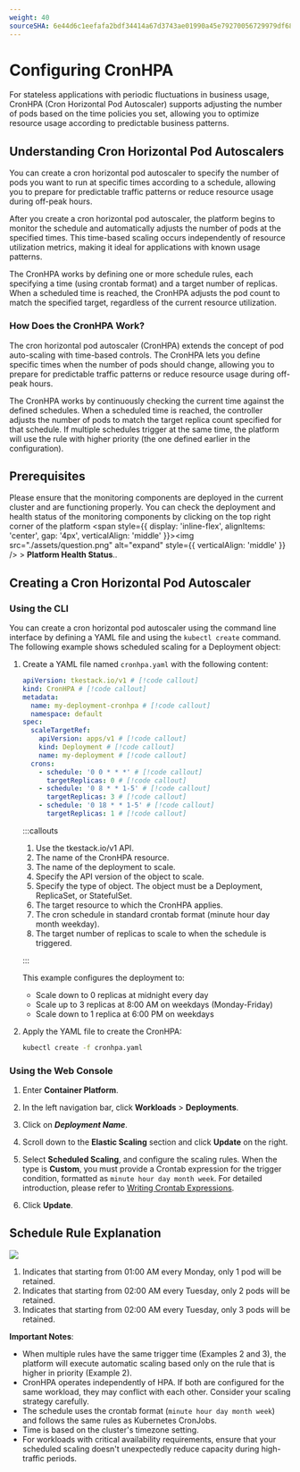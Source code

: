```yaml
---
weight: 40
sourceSHA: 6e44d6c1eefafa2bdf34414a67d3743ae01990a45e79270056729979df68fa11
---
```


# Configuring CronHPA

For stateless applications with periodic fluctuations in business usage, CronHPA (Cron Horizontal Pod Autoscaler) supports adjusting the number of pods based on the time policies you set, allowing you to optimize resource usage according to predictable business patterns.

## Understanding Cron Horizontal Pod Autoscalers

You can create a cron horizontal pod autoscaler to specify the number of pods you want to run at specific times according to a schedule, allowing you to prepare for predictable traffic patterns or reduce resource usage during off-peak hours.

After you create a cron horizontal pod autoscaler, the platform begins to monitor the schedule and automatically adjusts the number of pods at the specified times. This time-based scaling occurs independently of resource utilization metrics, making it ideal for applications with known usage patterns.

The CronHPA works by defining one or more schedule rules, each specifying a time (using crontab format) and a target number of replicas. When a scheduled time is reached, the CronHPA adjusts the pod count to match the specified target, regardless of the current resource utilization.

### How Does the CronHPA Work?

The cron horizontal pod autoscaler (CronHPA) extends the concept of pod auto-scaling with time-based controls. The CronHPA lets you define specific times when the number of pods should change, allowing you to prepare for predictable traffic patterns or reduce resource usage during off-peak hours.

The CronHPA works by continuously checking the current time against the defined schedules. When a scheduled time is reached, the controller adjusts the number of pods to match the target replica count specified for that schedule. If multiple schedules trigger at the same time, the platform will use the rule with higher priority (the one defined earlier in the configuration).

## Prerequisites

Please ensure that the monitoring components are deployed in the current cluster and are functioning properly. You can check the deployment and health status of the monitoring components by clicking on the top right corner of the platform <span style={{ display: 'inline-flex', alignItems: 'center', gap: '4px', verticalAlign: 'middle' }}><img src="./assets/question.png" alt="expand" style={{ verticalAlign: 'middle' }} /> <span> > **Platform Health Status**.</span></span>.

## Creating a Cron Horizontal Pod Autoscaler

### Using the CLI

You can create a cron horizontal pod autoscaler using the command line interface by defining a YAML file and using the `kubectl create` command. The following example shows scheduled scaling for a Deployment object:

1. Create a YAML file named `cronhpa.yaml` with the following content:

   ```yaml
   apiVersion: tkestack.io/v1 # [!code callout]
   kind: CronHPA # [!code callout]
   metadata:
     name: my-deployment-cronhpa # [!code callout]
     namespace: default
   spec:
     scaleTargetRef:
       apiVersion: apps/v1 # [!code callout]
       kind: Deployment # [!code callout]
       name: my-deployment # [!code callout]
     crons:
       - schedule: '0 0 * * *' # [!code callout]
         targetReplicas: 0 # [!code callout]
       - schedule: '0 8 * * 1-5' # [!code callout]
         targetReplicas: 3 # [!code callout]
       - schedule: '0 18 * * 1-5' # [!code callout]
         targetReplicas: 1 # [!code callout]
   ```

   :::callouts
   1. Use the tkestack.io/v1 API.
   2. The name of the CronHPA resource.
   3. The name of the deployment to scale.
   4. Specify the API version of the object to scale.
   5. Specify the type of object. The object must be a Deployment, ReplicaSet, or StatefulSet.
   6. The target resource to which the CronHPA applies.
   7. The cron schedule in standard crontab format (minute hour day month weekday).
   8. The target number of replicas to scale to when the schedule is triggered.

   :::

   This example configures the deployment to:
   - Scale down to 0 replicas at midnight every day
   - Scale up to 3 replicas at 8:00 AM on weekdays (Monday-Friday)
   - Scale down to 1 replica at 6:00 PM on weekdays

2. Apply the YAML file to create the CronHPA:

   ```bash
   kubectl create -f cronhpa.yaml
   ```

### Using the Web Console

1. Enter **Container Platform**.

2. In the left navigation bar, click **Workloads** > **Deployments**.

3. Click on **_Deployment Name_**.

4. Scroll down to the **Elastic Scaling** section and click **Update** on the right.

5. Select **Scheduled Scaling**, and configure the scaling rules. When the type is **Custom**, you must provide a Crontab expression for the trigger condition, formatted as `minute hour day month week`. For detailed introduction, please refer to [Writing Crontab Expressions](../../../building_application/how_to/cronjob_rules.mdx).

6. Click **Update**.

## Schedule Rule Explanation

![](./assets/pod_scale_schedule.png)

1. Indicates that starting from 01:00 AM every Monday, only 1 pod will be retained.
2. Indicates that starting from 02:00 AM every Tuesday, only 2 pods will be retained.
3. Indicates that starting from 02:00 AM every Tuesday, only 3 pods will be retained.

**Important Notes**:

- When multiple rules have the same trigger time (Examples 2 and 3), the platform will execute automatic scaling based only on the rule that is higher in priority (Example 2).
- CronHPA operates independently of HPA. If both are configured for the same workload, they may conflict with each other. Consider your scaling strategy carefully.
- The schedule uses the crontab format (`minute hour day month week`) and follows the same rules as Kubernetes CronJobs.
- Time is based on the cluster's timezone setting.
- For workloads with critical availability requirements, ensure that your scheduled scaling doesn't unexpectedly reduce capacity during high-traffic periods.

